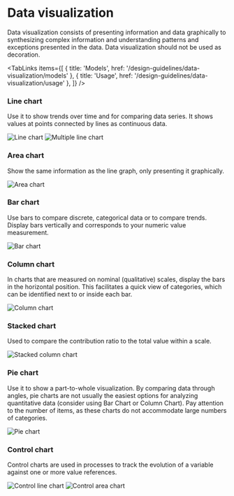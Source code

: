 
# Data visualization

Data visualization consists of presenting information and data graphically to synthesizing complex information and understanding patterns and exceptions presented in the data. Data visualization should not be used as decoration.

<TabLinks
  items={[
    { title: 'Models', href: '/design-guidelines/data-visualization/models' },
    { title: 'Usage', href: '/design-guidelines/data-visualization/usage' },
  ]}
/>

### Line chart

Use it to show trends over time and for comparing data series. It shows values at points connected by lines as continuous data.

![Line chart](/image/line-chart.png)
![Multiple line chart](/image/line-chart-multiple.png)

### Area chart

Show the same information as the line graph, only presenting it graphically.

![Area chart](/image/area-chart.png)

### Bar chart

Use bars to compare discrete, categorical data or to compare trends. Display bars vertically and corresponds to your numeric value measurement.

![Bar chart](/image/bar-chart.png)

### Column chart

In charts that are measured on nominal (qualitative) scales, display the bars in the horizontal position. This facilitates a quick view of categories, which can be identified next to or inside each bar.

![Column chart](/image/column-chart.png)

### Stacked chart

Used to compare the contribution ratio to the total value within a scale.

![Stacked column chart](/image/stacked-chart.png)

### Pie chart

Use it to show a part-to-whole visualization. By comparing data through angles, pie charts are not usually the easiest options for analyzing quantitative data (consider using Bar Chart or Column Chart). Pay attention to the number of items, as these charts do not accommodate large numbers of categories.

![Pie chart](/image/circular-chart.png)

### Control chart

Control charts are used in processes to track the evolution of a variable against one or more value references.

![Control line chart](/image/control-line-chart.png)
![Control area chart](/image/control-area-chart.png)
